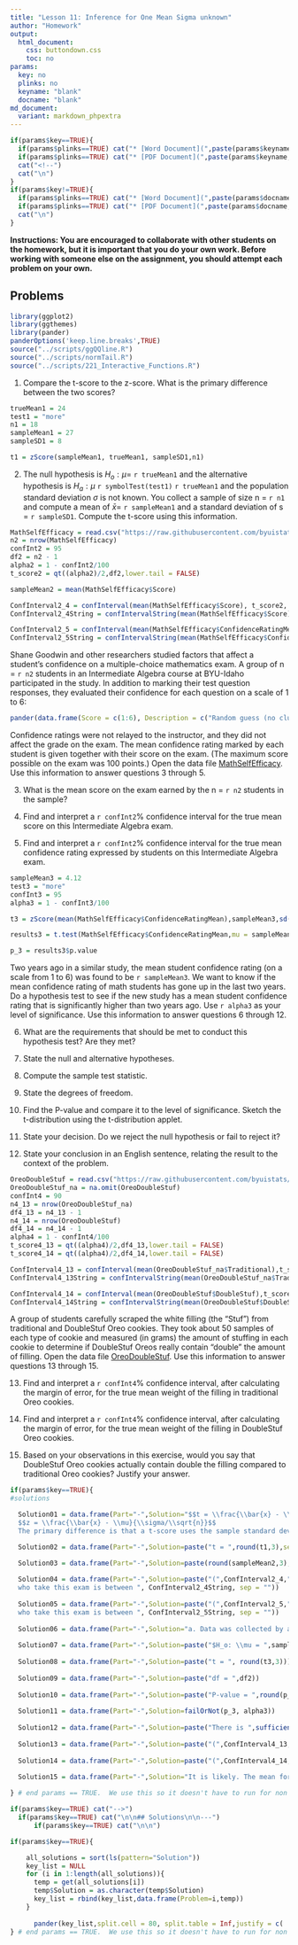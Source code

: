 ```yaml
---
title: "Lesson 11: Inference for One Mean Sigma unknown"
author: "Homework"
output:
  html_document:
    css: buttondown.css
    toc: no
params:
  key: no
  plinks: no
  keyname: "blank"
  docname: "blank"
md_document:
  variant: markdown_phpextra
---
```


```r
if(params$key==TRUE){
  if(params$plinks==TRUE) cat("* [Word Document](",paste(params$keyname,"docx",sep="."),")\n")
  if(params$plinks==TRUE) cat("* [PDF Document](",paste(params$keyname,"pdf",sep="."),")\n")
  cat("<!--")
  cat("\n")
} 
if(params$key!=TRUE){
  if(params$plinks==TRUE) cat("* [Word Document](",paste(params$docname,"docx",sep="."),")\n")
  if(params$plinks==TRUE) cat("* [PDF Document](",paste(params$docname,"pdf",sep="."),")\n")
  cat("\n")
}
```

**Instructions:  You are encouraged to collaborate with other students on the homework, but it is important that you do your own work.  Before working with someone else on the assignment, you should attempt each problem on your own.**

## Problems

```r
library(ggplot2)
library(ggthemes)
library(pander)
panderOptions('keep.line.breaks',TRUE)
source("../scripts/ggQQline.R")
source("../scripts/normTail.R")
source("../scripts/221_Interactive_Functions.R")
```

1. Compare the t-score to the z-score. What is the primary difference between the two scores?

```r
trueMean1 = 24
test1 = "more"
n1 = 18
sampleMean1 = 27
sampleSD1 = 8

t1 = zScore(sampleMean1, trueMean1, sampleSD1,n1)
```

2. The null hypothesis is $H_o: \mu =$ `r trueMean1` and the alternative hypothesis is $H_a: \mu$ `r symbolTest(test1)` `r trueMean1` and the population standard deviation $\sigma$ is not known.  You collect a sample of size n = `r n1` and compute a mean of $\bar{x} =$ `r sampleMean1` and a standard deviation of s = `r sampleSD1`. Compute the t-score using this information.  

```r

MathSelfEfficacy = read.csv("https://raw.githubusercontent.com/byuistats/data/master/MathSelfEfficacy/MathSelfEfficacy.csv", header = TRUE)
n2 = nrow(MathSelfEfficacy)
confInt2 = 95
df2 = n2 - 1
alpha2 = 1 - confInt2/100
t_score2 = qt((alpha2)/2,df2,lower.tail = FALSE)

sampleMean2 = mean(MathSelfEfficacy$Score)

ConfInterval2_4 = confInterval(mean(MathSelfEfficacy$Score), t_score2, sd(MathSelfEfficacy$Score), n2)
ConfInterval2_4String = confIntervalString(mean(MathSelfEfficacy$Score), t_score2, sd(MathSelfEfficacy$Score), n2)

ConfInterval2_5 = confInterval(mean(MathSelfEfficacy$ConfidenceRatingMean),t_score2,sd(MathSelfEfficacy$ConfidenceRatingMean),n2)
ConfInterval2_5String = confIntervalString(mean(MathSelfEfficacy$ConfidenceRatingMean),t_score2,sd(MathSelfEfficacy$ConfidenceRatingMean),n2)
```

Shane Goodwin and other researchers studied factors that affect a student's confidence on a multiple-choice mathematics exam. A group of n = `r n2` students in an Intermediate Algebra course at BYU-Idaho participated in the study. In addition to marking their test question responses, they evaluated their confidence for each question on a scale of 1 to 6:

```r
pander(data.frame(Score = c(1:6), Description = c("Random guess (no clue)","Very unsure", "Somewhat unsure","Somewhat sure", "Very Sure","Certain (absolutely sure)")), justify = c("center", "left"))
```

Confidence ratings were not relayed to the instructor, and they did not affect the grade on the exam. The mean confidence rating marked by each student is given together with their score on the exam. (The maximum score possible on the exam was 100 points.)
Open the data file [MathSelfEfficacy](https://byuistats.github.io/BYUI_M221_Book/Data/MathSelfEfficacy.xlsx). Use this information to answer questions 3 through 5.

3. What is the mean score on the exam earned by the n = `r n2` students in the sample?

4. Find and interpret a `r confInt2`% confidence interval for the true mean score on this Intermediate Algebra exam. 

5. Find and interpret a `r confInt2`% confidence interval for the true mean confidence rating expressed by students on this Intermediate Algebra exam. 

```r
sampleMean3 = 4.12
test3 = "more"
confInt3 = 95
alpha3 = 1 - confInt3/100

t3 = zScore(mean(MathSelfEfficacy$ConfidenceRatingMean),sampleMean3,sd(MathSelfEfficacy$ConfidenceRatingMean),n2)

results3 = t.test(MathSelfEfficacy$ConfidenceRatingMean,mu = sampleMean3,alternative = "greater", conf.level = confInt3/100)

p_3 = results3$p.value
```

Two years ago in a similar study, the mean student confidence rating (on a scale from 1 to 6) was found to be `r sampleMean3`.  We want to know if the mean confidence rating of math students has gone up in the last two years.  Do a hypothesis test to see if the new study has a mean student confidence rating that is significantly higher than two years ago.  Use `r alpha3` as your level of significance.  Use this information to answer questions 6 through 12.

6. What are the requirements that should be met to conduct this hypothesis test? Are they met? 

7. State the null and alternative hypotheses.

8. Compute the sample test statistic.

9. State the degrees of freedom.

10. Find the P-value and compare it to the level of significance. Sketch the t-distribution using the t-distribution applet. 

11. State your decision.  Do we reject the null hypothesis or fail to reject it? 

12. State your conclusion in an English sentence, relating the result to the context of the problem. 

```r
OreoDoubleStuf = read.csv("https://raw.githubusercontent.com/byuistats/data/master/OreoDoubleStuf/OreoDoubleStuf.csv",header=TRUE)
OreoDoubleStuf_na = na.omit(OreoDoubleStuf)
confInt4 = 90
n4_13 = nrow(OreoDoubleStuf_na)
df4_13 = n4_13 - 1
n4_14 = nrow(OreoDoubleStuf)
df4_14 = n4_14 - 1
alpha4 = 1 - confInt4/100
t_score4_13 = qt((alpha4)/2,df4_13,lower.tail = FALSE)
t_score4_14 = qt((alpha4)/2,df4_14,lower.tail = FALSE)

ConfInterval4_13 = confInterval(mean(OreoDoubleStuf_na$Traditional),t_score4_13,sd(OreoDoubleStuf_na$Traditional),n4_13)
ConfInterval4_13String = confIntervalString(mean(OreoDoubleStuf_na$Traditional),t_score4_13,sd(OreoDoubleStuf_na$Traditional),n4_13)

ConfInterval4_14 = confInterval(mean(OreoDoubleStuf$DoubleStuf),t_score4_14,sd(OreoDoubleStuf$DoubleStuf),n4_14)
ConfInterval4_14String = confIntervalString(mean(OreoDoubleStuf$DoubleStuf),t_score4_14,sd(OreoDoubleStuf$DoubleStuf),n4_14)
```

A group of students carefully scraped the white filling (the "Stuf") from traditional and DoubleStuf Oreo cookies.  They took about 50 samples of each type of cookie and measured (in grams) the amount of stuffing in each cookie to determine if DoubleStuf Oreos really contain "double" the amount of filling. Open the data file [OreoDoubleStuf](https://byuistats.github.io/BYUI_M221_Book/Data/OreoDoubleStuf.xlsx). Use this information to answer questions 13 through 15.

13. Find and interpret a `r confInt4`% confidence interval, after calculating the margin of error, for the true mean weight of the filling in traditional Oreo cookies. 

14.	Find and interpret a `r confInt4`% confidence interval, after calculating the margin of error, for the true mean weight of the filling in DoubleStuf Oreo cookies. 

15.	Based on your observations in this exercise, would you say that DoubleStuf Oreo cookies actually contain double the filling compared to traditional Oreo cookies? Justify your answer. 

```r
if(params$key==TRUE){
#solutions

  Solution01 = data.frame(Part="-",Solution="$$t = \\frac{\\bar{x} - \\mu}{s/\\sqrt{n}}$$ 
  $$z = \\frac{\\bar{x} - \\mu}{\\sigma/\\sqrt{n}}$$
  The primary difference is that a t-score uses the sample standard deviation ($s$) whereas a z-score uses the population standard deviation ($\\sigma$)")

  Solution02 = data.frame(Part="-",Solution=paste("t = ",round(t1,3),sep = ""))

  Solution03 = data.frame(Part="-",Solution=paste(round(sampleMean2,3)," points"))
    
  Solution04 = data.frame(Part="-",Solution=paste("(",ConfInterval2_4,")", " We are ",confInt2,"% confident that the true mean score for all students
  who take this exam is between ", ConfInterval2_4String, sep = ""))
  
  Solution05 = data.frame(Part="-",Solution=paste("(",ConfInterval2_5,")", " We are ",confInt2,"% confident that the true mean confidence rating for all students
  who take this exam is between ", ConfInterval2_5String, sep = ""))
  
  Solution06 = data.frame(Part="-",Solution="a. Data was collected by a simple random sample. (We assume that this is true) \\\n b. $\\bar{x}$ is normally distributed. (We can assume the distribution of sample means is normally distributed due to the central limit theorem)")
  
  Solution07 = data.frame(Part="-",Solution=paste("$H_o: \\mu = ",sampleMean3,"$\\\n","$H_a: \\mu ",symbolTest(test1)," ",sampleMean3,"$",sep = ""))
  
  Solution08 = data.frame(Part="-",Solution=paste("t = ", round(t3,3)))
  
  Solution09 = data.frame(Part="-",Solution=paste("df = ",df2))
  
  Solution10 = data.frame(Part="-",Solution=paste("P-value = ",round(p_3,5)," < ", alpha3," = $\\alpha$"))
  
  Solution11 = data.frame(Part="-",Solution=failOrNot(p_3, alpha3))
  
  Solution12 = data.frame(Part="-",Solution=paste("There is ",sufficientOrNot(failOrNot(p_3, alpha3))," evidence to suggest that the confidence rating scores for this year are significantly higher than two years before"))
  
  Solution13 = data.frame(Part="-",Solution=paste("(",ConfInterval4_13,")", " We are ",confInt4,"% confident that the true mean weight of Oreo filling is between ", ConfInterval4_13String," grams",sep = ""))
  
  Solution14 = data.frame(Part="-",Solution=paste("(",ConfInterval4_14,")", " We are ",confInt4,"% confident that the true mean mean weight of DoubleStuf Oreo filling is between ", ConfInterval4_14String," grams",sep = ""))
  
  Solution15 = data.frame(Part="-",Solution="It is likely. The mean for the double stuf Oreos is a little more than twice as big as the mean for the traditional Oreos. The confidence intervals provide plausible true means for each cookie type. The intervals indicate that there might be a little less than twice the stuffing or a little more than twice the stuffing")

} # end params == TRUE.  We use this so it doesn't have to run for non answer key path.
```


```r
if(params$key==TRUE) cat("-->")
  if(params$key==TRUE) cat("\n\n## Solutions\n\n---")
      if(params$key==TRUE) cat("\n\n")
```



```r
if(params$key==TRUE){

    all_solutions = sort(ls(pattern="Solution"))
    key_list = NULL
    for (i in 1:length(all_solutions)){
      temp = get(all_solutions[i])
      temp$Solution = as.character(temp$Solution)
      key_list = rbind(key_list,data.frame(Problem=i,temp))
    }
    
      pander(key_list,split.cell = 80, split.table = Inf,justify = c( 'center', 'left',"left"))
} # end params == TRUE.  We use this so it doesn't have to run for non answer key path.

```







